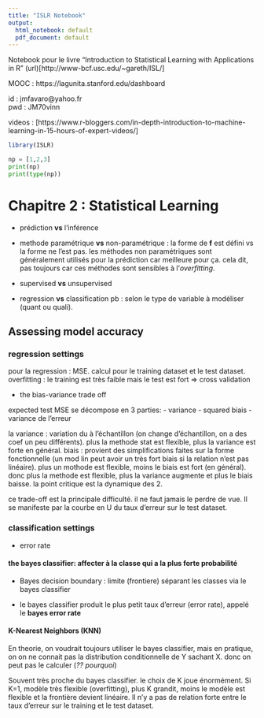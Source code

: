 ```yaml
---
title: "ISLR Notebook"
output:
  html_notebook: default
  pdf_document: default
---
```


Notebook pour le livre "Introduction to Statistical Learning with Applications in R" 
(url)[http://www-bcf.usc.edu/~gareth/ISL/]

MOOC : https://lagunita.stanford.edu/dashboard

id : jmfavaro@yahoo.fr  
pwd : JM70vinn

videos : [https://www.r-bloggers.com/in-depth-introduction-to-machine-learning-in-15-hours-of-expert-videos/]



```r
library(ISLR)
```
```python
np = [1,2,3]
print(np)
print(type(np))
```

# Chapitre 2 : Statistical Learning

- prédiction **vs** l'inférence

- methode paramétrique **vs** non-paramétrique : la forme de **f** est défini vs la forme ne l'est pas.
les méthodes non paramétriques sont généralement utilisés pour la prédiction car meilleure pour ça. cela dit, pas toujours car ces méthodes sont sensibles à l'*overfitting*.

- supervised **vs** unsupervised 

- regression **vs** classification pb : selon le type de variable à modéliser (quant ou quali). 

## Assessing model accuracy

### regression settings

pour la regression : MSE. calcul pour le training dataset et le test dataset.
overfitting : le training est très faible mais le test est fort
=> cross validation

- the bias-variance trade off

expected test MSE se décompose en 3 parties:
    - variance
    - squared biais
    - variance de l'erreur
    
la variance : variation du à l'échantillon (on change d'échantillon, on a des coef un peu différents). plus la methode stat est flexible, plus la variance est forte en général.
biais : provient des simplifications faites sur la forme fonctionnelle (un mod lin peut avoir un très fort biais si la relation n'est pas linéaire). plus un mothode est flexible, moins le biais est fort (en général).
donc plus la methode est flexible, plus la variance augmente et plus le biais baisse. la point critique est la dynamique des 2.

ce trade-off est la principale difficulté. il ne faut jamais le perdre de vue. Il se manifeste par la courbe en U du taux d'erreur sur le test dataset.




### classification settings

- error rate

#### the bayes classifier:  affecter à la classe qui a la plus forte probabilité

- Bayes decision boundary : limite (frontiere) séparant les classes via le bayes classifier

- le bayes classifier produit le plus petit taux d'erreur (error rate), appelé le **bayes error rate**

#### K-Nearest Neighbors (KNN)

En theorie, on voudrait toujours utiliser le bayes classifier, mais en pratique, on on ne connait pas la distribution conditionnelle de Y sachant X. donc on peut pas le calculer (*?? pourquoi*)

Souvent très proche du bayes classifier. le choix de K joue énormément. Si K=1, modèle très flexible (overfitting), plus K grandit, moins le modèle est flexible et la frontière devient linéaire. Il n'y a pas de relation forte entre le taux d'erreur sur le training et le test dataset.
















